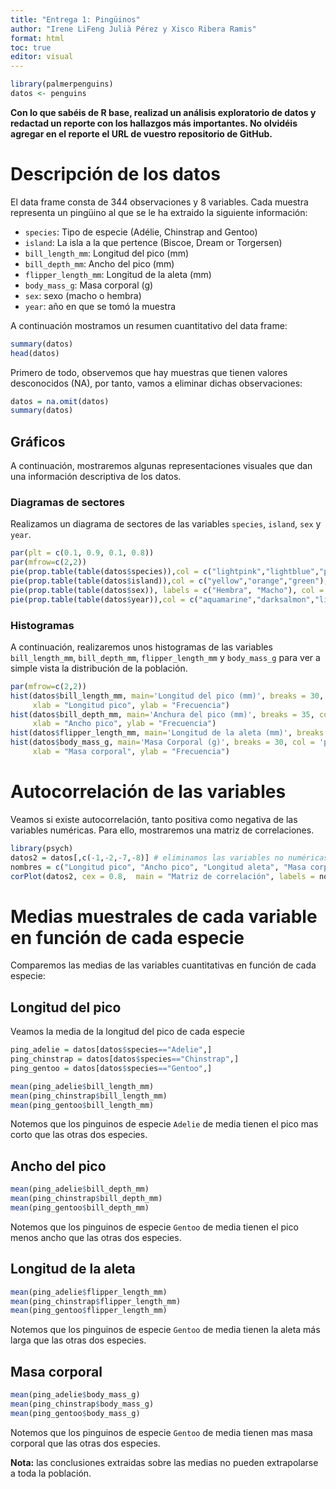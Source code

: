 ```yaml
---
title: "Entrega 1: Pingüinos"
author: "Irene LiFeng Julià Pérez y Xisco Ribera Ramis"
format: html
toc: true
editor: visual
---
```


```r
library(palmerpenguins)
datos <- penguins
```

**Con lo que sabéis de R base, realizad un análisis exploratorio de datos y redactad un reporte con los hallazgos más importantes. No olvidéis agregar en el reporte el URL de vuestro repositorio de GitHub.**


# Descripción de los datos

El data frame consta de 344 observaciones y 8 variables. Cada muestra representa un pingüino al que se le ha extraido la siguiente información:

- `species`: Tipo de especie (Adélie, Chinstrap and Gentoo)
- `island`: La isla a la que pertence (Biscoe, Dream or Torgersen)
- `bill_length_mm`: Longitud del pico (mm)
- `bill_depth_mm`: Ancho del pico (mm)
- `flipper_length_mm`: Longitud de la aleta (mm) 
- `body_mass_g`: Masa corporal (g)
- `sex`: sexo (macho o hembra)
- `year`: año en que se tomó la muestra

A continuación mostramos un resumen cuantitativo del data frame:

```r
summary(datos)
head(datos)
```

Primero de todo, observemos que hay muestras que tienen valores desconocidos (NA), por tanto, vamos a eliminar dichas observaciones:

```r
datos = na.omit(datos)
summary(datos)
```


## Gráficos

A continuación, mostraremos algunas representaciones visuales que dan una información descriptiva de los datos.

### Diagramas de sectores

Realizamos un diagrama de sectores de las variables `species`, `island`, `sex` y `year`.

```r
par(plt = c(0.1, 0.9, 0.1, 0.8))
par(mfrow=c(2,2))
pie(prop.table(table(datos$species)),col = c("lightpink","lightblue","purple"), main = "Proporción de especies")
pie(prop.table(table(datos$island)),col = c("yellow","orange","green"), main = "Proporción de cada isla")
pie(prop.table(table(datos$sex)), labels = c("Hembra", "Macho"), col = c("blue","coral"), main = "Sexo")
pie(prop.table(table(datos$year)),col = c("aquamarine","darksalmon","lightgreen"), main = "Año del experimento")
```


### Histogramas

A continuación, realizaremos unos histogramas de las variables `bill_length_mm`, `bill_depth_mm`, `flipper_length_mm` y `body_mass_g` para ver a simple vista la distribución de la población.


```r
par(mfrow=c(2,2))
hist(datos$bill_length_mm, main='Longitud del pico (mm)', breaks = 30, col = 'lightblue',
     xlab = "Longitud pico", ylab = "Frecuencia")
hist(datos$bill_depth_mm, main='Anchura del pico (mm)', breaks = 35, col = 'coral3',
     xlab = "Ancho pico", ylab = "Frecuencia")
hist(datos$flipper_length_mm, main='Longitud de la aleta (mm)', breaks = 30, col = 'lightgreen', xlab = "Longitud aleta", ylab = "Frecuencia")
hist(datos$body_mass_g, main='Masa Corporal (g)', breaks = 30, col = 'pink',
     xlab = "Masa corporal", ylab = "Frecuencia")
```


# Autocorrelación de las variables

Veamos si existe autocorrelación, tanto positiva como negativa de las variables numéricas. Para ello, mostraremos una matriz de correlaciones.

```r
library(psych)
datos2 = datos[,c(-1,-2,-7,-8)] # eliminamos las variables no numéricas
nombres = c("Longitud pico", "Ancho pico", "Longitud aleta", "Masa corporal")
corPlot(datos2, cex = 0.8,  main = "Matriz de correlación", labels = nombres)
```




# Medias muestrales de cada variable en función de cada especie

Comparemos las medias de las variables cuantitativas en función de cada especie:

## Longitud del pico

Veamos la media de la longitud del pico de cada especie

```r
ping_adelie = datos[datos$species=="Adelie",]
ping_chinstrap = datos[datos$species=="Chinstrap",]
ping_gentoo = datos[datos$species=="Gentoo",]

mean(ping_adelie$bill_length_mm)
mean(ping_chinstrap$bill_length_mm)
mean(ping_gentoo$bill_length_mm)
```

Notemos que los pinguinos de especie `Adelie` de media tienen el pico mas corto que las otras dos especies.

## Ancho del pico

```r
mean(ping_adelie$bill_depth_mm)
mean(ping_chinstrap$bill_depth_mm)
mean(ping_gentoo$bill_depth_mm)
```

Notemos que los pinguinos de especie `Gentoo` de media tienen el pico menos ancho que las otras dos especies.

## Longitud de la aleta

```r
mean(ping_adelie$flipper_length_mm)
mean(ping_chinstrap$flipper_length_mm)
mean(ping_gentoo$flipper_length_mm)
```

Notemos que los pinguinos de especie `Gentoo` de media tienen la aleta más larga que las otras dos especies.

## Masa corporal

```r
mean(ping_adelie$body_mass_g)
mean(ping_chinstrap$body_mass_g)
mean(ping_gentoo$body_mass_g)
```

Notemos que los pinguinos de especie `Gentoo` de media tienen mas masa corporal que las otras dos especies.

**Nota:** las conclusiones extraidas sobre las medias no pueden extrapolarse a toda la población.
